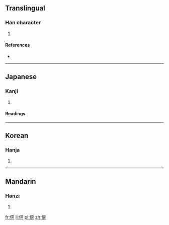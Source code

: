 ==Translingual==

===Han character===
{{Han char|rn=9|rad=人|as=07|sn=9|four=|canj=人十一山 (OJMU)|ids=⿰[[亻]][[完]]}}

# {{defn|Han|sort=人07}}

====References====
* {{Han ref|kx=0104.260|dkj=00684|dj=0221.100|hdz=10166.070|uh=4FD2|ud=20434}}

----

==Japanese==

===Kanji===
{{ja-kanji|grade=|rs=人07}}

# {{defn|lang=ja|sort=人07}}

====Readings====
{{ja-readings|on=[[こん]] (kon), [[ごん]] (gon), [[かん]] (kan)|kun=[[まつたし]] (matsutashi), [[けがす]] (kegasu)}}

----

==Korean==

===Hanja===
{{ko-hanja|hangeul=흔|rv=heun|mr=hŭn}}

# {{defn|lang=ko|sort=人07}}

----

==Mandarin==

===Hanzi===
{{cmn-hanzi|pin=[[hùn]] ([[hun4]])|wg=hun<sup>4</sup>}}

# {{defn|lang=cmn|sort=人07}}

[[fr:俒]]
[[li:俒]]
[[pl:俒]]
[[zh:俒]]